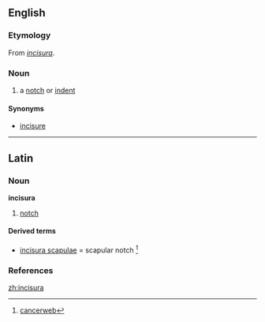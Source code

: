 ==English==

===Etymology===
From {{L.}} ''[[#Latin|incisura]]''.

===Noun===
{{en-noun|incisurae}}

# {{anatomy}} a [[notch]] or [[indent]]

====Synonyms====
*[[incisure]]

----

==Latin==

===Noun===
'''incisura''' {{f}}

# [[notch]]

====Derived terms====
*[[incisura scapulae]] = scapular notch <ref> [http://cancerweb.ncl.ac.uk/cgi-bin/omd?incisura+scapulae cancerweb]</ref>

===References===
<references/>

[[zh:incisura]]